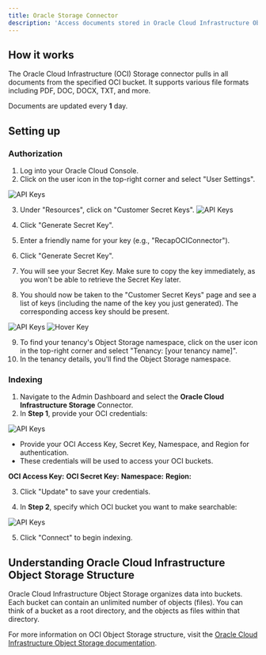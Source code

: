 ```yaml
---
title: Oracle Storage Connector
description: 'Access documents stored in Oracle Cloud Infrastructure Object Storage'
---
```


## How it works
The Oracle Cloud Infrastructure (OCI) Storage connector pulls in all documents from the specified OCI bucket. It supports various file formats including PDF, DOC, DOCX, TXT, and more.

Documents are updated every **1** day.

## Setting up

### Authorization

1. Log into your Oracle Cloud Console.
2. Click on the user icon in the top-right corner and select "User Settings".

![API Keys](/images/connectors/blob/oci/topbar.png)


3. Under "Resources", click on "Customer Secret Keys".
![API Keys](/images/connectors/blob/oci/apikeys.png)


4. Click "Generate Secret Key".
5. Enter a friendly name for your key (e.g., "RecapOCIConnector").
6. Click "Generate Secret Key".
7. You will see your Secret Key. Make sure to copy the key immediately, as you won't be able to retrieve the Secret Key later.

8. You should now be taken to the "Customer Secret Keys" page and see a list of keys (including the name of the key you just generated). The corresponding access key should be present.

![API Keys](/images/connectors/blob/oci/secretkeys.png)
![Hover Key](/images/connectors/blob/oci/hoverkey.png)

9. To find your tenancy's Object Storage namespace, click on the user icon in the top-right corner and select "Tenancy: [your tenancy name]".
10. In the tenancy details, you'll find the Object Storage namespace.


### Indexing

1. Navigate to the Admin Dashboard and select the **Oracle Cloud Infrastructure Storage** Connector.
2. In **Step 1**, provide your OCI credentials:

![API Keys](/images/connectors/blob/oci/Recap1.png)

* Provide your OCI Access Key, Secret Key, Namespace, and Region for authentication.
* These credentials will be used to access your OCI buckets.

**OCI Access Key:**
**OCI Secret Key:**
**Namespace:**
**Region:**

3. Click "Update" to save your credentials.

4. In **Step 2**, specify which OCI bucket you want to make searchable:

![API Keys](/images/connectors/blob/oci/Recap2.png)


5. Click "Connect" to begin indexing.

## Understanding Oracle Cloud Infrastructure Object Storage Structure

Oracle Cloud Infrastructure Object Storage organizes data into buckets. Each bucket can contain an unlimited number of objects (files). You can think of a bucket as a root directory, and the objects as files within that directory.

For more information on OCI Object Storage structure, visit the [Oracle Cloud Infrastructure Object Storage documentation](https://docs.oracle.com/en-us/iaas/Content/Object/Concepts/objectstorageoverview.htm).